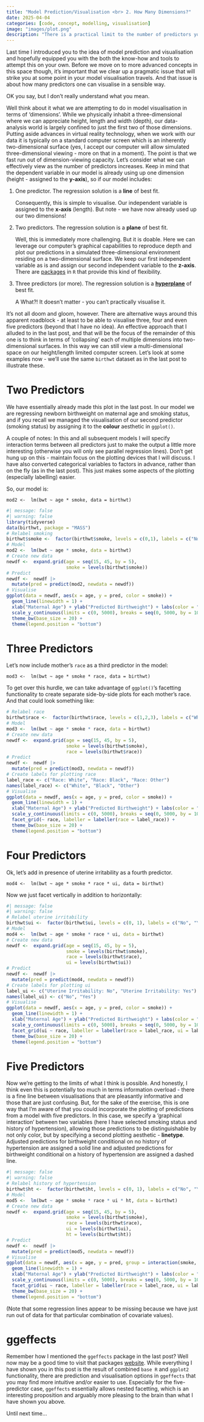 ```yaml
---
title: "Model Prediction/Visualisation <br> 2. How Many Dimensions?"
date: 2025-04-04
categories: [code, concept, modelling, visualisation]
image: "images/plot.png"
description: "There is a practical limit to the number of predictors you can visualise."
---
```


Last time I introduced you to the idea of model prediction and visualisation and hopefully equipped you with the both the know-how and tools to attempt this on your own. Before we move on to more advanced concepts in this space though, it's important that we clear up a pragmatic issue that will strike you at some point in your model visualisation travels. And that issue is about how many predictors one can visualise in a sensible way.

OK you say, but I don't really understand what you mean.

Well think about it what we are attempting to do in model visualisation in terms of 'dimensions'. While we physically inhabit a three-dimensional where we can appreciate height, length and width (depth), our data-analysis world is largely confined to just the first two of those dimensions. Putting aside advances in virtual reality technology, when we work with our data it is typically on a standard computer screen which is an inherently two-dimensional surface (yes, I accept our computer will allow simulated three-dimensional viewing - more on that in a moment). The point is that we fast run out of dimension-viewing capacity. Let's consider what we can effectively view as the number of predictors increases. Keep in mind that the dependent variable in our model is already using up one dimension (height - assigned to the **y-axis**), so if our model includes:

1.  One predictor. The regression solution is a **line** of best fit.

    Consequently, this is simple to visualise. Our independent variable is assigned to the **x-axis** (length). But note - we have now already used up our two dimensions!

2.  Two predictors. The regression solution is a **plane** of best fit.

    Well, this is immediately more challenging. But it is doable. Here we can leverage our computer's graphical capabilities to reproduce depth and plot our predictions in a simulated three-dimensional environment residing on a two-dimensional surface. We keep our first independent variable as is and assign our second independent variable to the **z-axis**. There are [packages](https://cran.r-project.org/web/packages/plot3D/index.html) in `R` that provide this kind of flexibility.

3.  Three predictors (or more). The regression solution is a [**hyperplane**](https://en.wikipedia.org/wiki/Hyperplane#:~:text=In%20geometry%2C%20a%20hyperplane%20is,that%20of%20the%20ambient%20space.) of best fit.

    A What?! It doesn't matter - you can't practically visualise it.

It's not all doom and gloom, however. There are alternative ways around this apparent roadblock - at least to be able to visualise three, four and even five predictors (beyond that I have no idea). An effective approach that I alluded to in the last post, and that will be the focus of the remainder of this one is to think in terms of 'collapsing' each of multiple dimensions into two-dimensional surfaces. In this way we can still view a multi-dimensional space on our height/length limited computer screen. Let's look at some examples now - we'll use the same `birthwt` dataset as in the last post to illustrate these.

# Two Predictors

We have essentially already made this plot in the last post. In our model we are regressing newborn birthweight on maternal age and smoking status, and if you recall we managed the visualisation of our second predictor (smoking status) by assigning it to the **colour** aesthetic in `ggplot()`.

A couple of notes: In this and all subsequent models I will specify interaction terms between all predictors just to make the output a little more interesting (otherwise you will only see parallel regression lines). Don't get hung up on this - maintain focus on the plotting devices that I will discuss. I have also converted categorical variables to factors in advance, rather than on the fly (as in the last post). This just makes some aspects of the plotting (especially labelling) easier.

So, our model is:

`mod2 <-  lm(bwt ~ age * smoke, data = birthwt)`

```r
#| message: false
#| warning: false
library(tidyverse)
data(birthwt, package = "MASS")
# Relabel smoking
birthwt$smoke <-  factor(birthwt$smoke, levels = c(0,1), labels = c("No", "Yes"))
# Model
mod2 <-  lm(bwt ~ age * smoke, data = birthwt)
# Create new data
newdf <-  expand.grid(age = seq(15, 45, by = 5),
                      smoke = levels(birthwt$smoke))
# Predict
newdf <-  newdf |> 
  mutate(pred = predict(mod2, newdata = newdf))
# Visualise
ggplot(data = newdf, aes(x = age, y = pred, color = smoke)) +
  geom_line(linewidth = 1) +
  xlab("Maternal Age") + ylab("Predicted Birthweight") + labs(color = "Smoking Status") +
  scale_y_continuous(limits = c(0, 5000), breaks = seq(0, 5000, by = 1000)) +
  theme_bw(base_size = 20) +
  theme(legend.position = "bottom")
```

# Three Predictors

Let's now include mother's `race` as a third predictor in the model:

`mod3 <-  lm(bwt ~ age * smoke * race, data = birthwt)`

To get over this hurdle, we can take advantage of `ggplot()`'s facetting functionality to create separate side-by-side plots for each mother's race. And that could look something like:

```r
# Relabel race
birthwt$race <-  factor(birthwt$race, levels = c(1,2,3), labels = c("White", "Black", "Other"))
# Model
mod3 <-  lm(bwt ~ age * smoke * race, data = birthwt)
# Create new data
newdf <-  expand.grid(age = seq(15, 45, by = 5),
                      smoke = levels(birthwt$smoke),
                      race = levels(birthwt$race))
# Predict
newdf <-  newdf |> 
  mutate(pred = predict(mod3, newdata = newdf))
# Create labels for plotting race
label_race <- c("Race: White", "Race: Black", "Race: Other")
names(label_race) <- c("White", "Black", "Other")
# Visualise
ggplot(data = newdf, aes(x = age, y = pred, color = smoke)) +
  geom_line(linewidth = 1) +
  xlab("Maternal Age") + ylab("Predicted Birthweight") + labs(color = "Smoking Status") +
  scale_y_continuous(limits = c(0, 5000), breaks = seq(0, 5000, by = 1000)) +
  facet_grid(~ race, labeller = labeller(race = label_race)) +
  theme_bw(base_size = 20) +
  theme(legend.position = "bottom")
```

# Four Predictors

Ok, let's add in presence of uterine irritability as a fourth predictor.

`mod4 <-  lm(bwt ~ age * smoke * race * ui, data = birthwt)`

Now we just facet vertically in addition to horizontally:

```r
#| message: false
#| warning: false
# Relabel uterine irritability
birthwt$ui <-  factor(birthwt$ui, levels = c(0, 1), labels = c("No", "Yes"))
# Model
mod4 <-  lm(bwt ~ age * smoke * race * ui, data = birthwt)
# Create new data
newdf <-  expand.grid(age = seq(15, 45, by = 5),
                      smoke = levels(birthwt$smoke),
                      race = levels(birthwt$race),
                      ui = levels(birthwt$ui))
# Predict
newdf <-  newdf |> 
  mutate(pred = predict(mod4, newdata = newdf))
# Create labels for plotting ui
label_ui <- c("Uterine Irritability: No", "Uterine Irritability: Yes")
names(label_ui) <- c("No", "Yes")
# Visualise
ggplot(data = newdf, aes(x = age, y = pred, color = smoke)) +
  geom_line(linewidth = 1) +
  xlab("Maternal Age") + ylab("Predicted Birthweight") + labs(color = "Smoking Status") +
  scale_y_continuous(limits = c(0, 5000), breaks = seq(0, 5000, by = 1000)) +
  facet_grid(ui ~ race, labeller = labeller(race = label_race, ui = label_ui)) +
  theme_bw(base_size = 20) +
  theme(legend.position = "bottom")
```

# Five Predictors

Now we're getting to the limits of what I think is possible. And honestly, I think even this is potentially too much in terms information overload - there is a fine line between visualisations that are pleasantly informative and those that are just confusing. But, for the sake of the exercise, this is one way that I'm aware of that you could incorporate the plotting of predictions from a model with five predictors. In this case, we specify a 'graphical interaction' between two variables (here I have selected smoking status and history of hypertension), allowing those predictions to be distinguishable by not only color, but by specifying a second plotting aesthetic - **linetype**. Adjusted predictions for birthweight conditional on no history of hypertension are assigned a solid line and adjusted predictions for birthweight conditional on a history of hypertension are assigned a dashed line.

```r
#| message: false
#| warning: false
# Relabel history of hypertension
birthwt$ht <-  factor(birthwt$ht, levels = c(0, 1), labels = c("No", "Yes"))
# Model
mod5 <-  lm(bwt ~ age * smoke * race * ui * ht, data = birthwt)
# Create new data
newdf <-  expand.grid(age = seq(15, 45, by = 5),
                      smoke = levels(birthwt$smoke),
                      race = levels(birthwt$race),
                      ui = levels(birthwt$ui),
                      ht = levels(birthwt$ht))
# Predict
newdf <-  newdf |> 
  mutate(pred = predict(mod5, newdata = newdf))
# Visualise
ggplot(data = newdf, aes(x = age, y = pred, group = interaction(smoke, ht), color = smoke, linetype = ht)) +
  geom_line(linewidth = 1) +
  xlab("Maternal Age") + ylab("Predicted Birthweight") + labs(color = "Smoking Status", linetype = "History of Hypertension") +
  scale_y_continuous(limits = c(0, 5000), breaks = seq(0, 5000, by = 1000)) +
  facet_grid(ui ~ race, labeller = labeller(race = label_race, ui = label_ui)) +
  theme_bw(base_size = 20) +
  theme(legend.position = "bottom")
```

(Note that some regression lines appear to be missing because we have just run out of data for that particular combination of covariate values).

# ggeffects

Remember how I mentioned the `ggeffects` package in the last post? Well now may be a good time to visit that packages [website](https://strengejacke.github.io/ggeffects/articles/ggeffects.html#aims-of-the-ggeffects-package). While everything I have shown you in this post is the result of combined `base R` and `ggplot2` functionality, there are prediction and visualisation options in `ggeffects` that you may find more intuitive and/or easier to use. Especially for the five-predictor case, `ggeffects` essentially allows nested facetting, which is an interesting proposition and arguably more pleasing to the brain than what I have shown you above.

Until next time...
